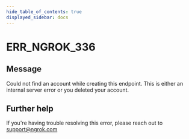 ```yaml
---
hide_table_of_contents: true
displayed_sidebar: docs
---
```



# ERR_NGROK_336

## Message

Could not find an account while creating this endpoint. This is either an internal server error or you deleted your account.

<ErrorDetails error="err_ngrok_336" />

## Further help

If you're having trouble resolving this error, please reach out to [support@ngrok.com](mailto:support@ngrok.com?subject=Help%20with%20ERR_NGROK_336)
